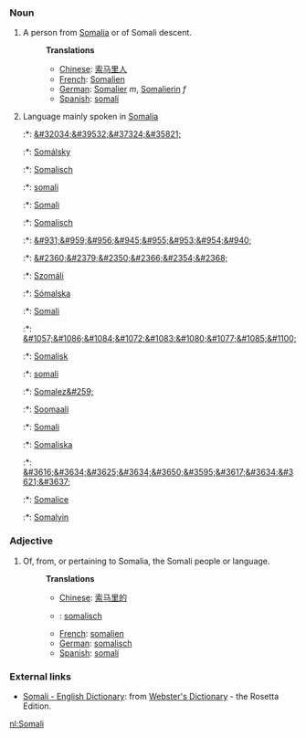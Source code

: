 ===Noun===
#A person from [[Somalia]] or of Somali descent.
#:'''Translations'''
#:*[[Chinese]]: [[索马里人]]
#:*[[French]]: [[Somalien]]
#:*[[German]]: [[Somalier]] ''m'', [[Somalierin]] ''f''
#:*[[Spanish]]: [[somalí]]
#Language mainly spoken in [[Somalia]]
#:*{{zh}}: [[&#32034;&#39532;&#37324;&#35821;]]
#:*{{cs}}: [[Somálsky]]
#:*{{nl}}: [[Somalisch]] {{n}}
#:*{{fi}}: [[somali]]
#:*{{fr}}: [[Somali]]
#:*{{de}}: [[Somalisch]]
#:*{{he}}: [[&#931;&#959;&#956;&#945;&#955;&#953;&#954;&#940;]]
#:*{{hi}}: [[&#2360;&#2379;&#2350;&#2366;&#2354;&#2368;]]
#:*{{hu}}: [[Szomáli]]
#:*{{is}}: [[Sómalska]]
#:*{{mt}}: [[Somali]]
#:*{{mdf}}: [[&#1057;&#1086;&#1084;&#1072;&#1083;&#1080;&#1077;&#1085;&#1100;]]
#:*{{no}}: [[Somalisk]]
#:*{{pt}}: [[somali]]
#:*{{ro}}: [[Somalez&#259;]]
#:*{{so}}: [[Soomaali]]
#:*{{es}}: [[Somali]]
#:*{{sv}}: [[Somaliska]]
#:*{{th}}: [[&#3616;&#3634;&#3625;&#3634;&#3650;&#3595;&#3617;&#3634;&#3621;&#3637;]]
#:*{{tr}}: [[Somalice]]
#:*{{wa}}: [[Somalyin]]
===Adjective===
#Of, from, or pertaining to Somalia, the Somali people or language.
#:'''Translations'''
#:*[[Chinese]]: [[索马里的]]
#:*{{nl}}: [[somalisch]]
#:*[[French]]: [[somalien]]
#:*[[German]]: [[somalisch]]
#:*[[Spanish]]: [[somalí]]

=== External links ===
*[http://www.websters-online-dictionary.org/definition/Somali-english/ Somali - English Dictionary]: from [http://www.websters-online-dictionary.org/ Webster's Dictionary] - the Rosetta Edition.

[[nl:Somali]]